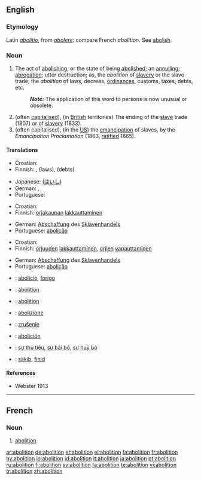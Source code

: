 ==English==

===Etymology===
Latin ''[[abolitio]]'', from ''[[abolere]]'': compare French ''abolition''. See [[abolish]].

===Noun===
{{en-noun}}

# The act of [[abolish|abolishing]], or the state of being [[abolished]]; an [[annul|annulling]]; [[abrogation]]; utter destruction; as, the ''abolition'' of [[slave]]ry or the slave trade; the ''abolition'' of laws, decrees, [[ordinances]], customs, taxes, debts, etc.
#:'''''Note:''''' The application of this word to persons is now unusual or obsolete.
# (often [[capitalised]]), (in [[British]] territories) The ending of the [[slave]] trade (1807) or of [[slavery]] (1833).
# (often capitalised), (in the [[US]]) the [[emancipation]] of slaves, by the ''Emancipation Proclamation'' (1863, [[ratified]] 1865).

====Translations====
{{trans-top|act of abolishing}}
* Croatian: {{t-|hr|abolicija|f}}
* Finnish: {{t-|fi|lakkauttaminen}}, {{t|fi|kumoaminen}} (laws), {{t|fi|mitätöinti}} (debts)
{{trans-mid}}
* Japanese: {{t+|ja|廃止|tr=haishi|sc=Jpan}} ([[はいし]])
* German: {{t-|de|Abschaffung|f}}, {{t-|de|Aufhebung|f}}
* Portuguese: {{t+|pt|abolição|f}}
{{trans-bottom}}

{{trans-top|Abolition of slave trade}}
* Croatian: {{t-|hr|abolicija|f}}
* Finnish: [[orjakauppa|orjakaupan]] [[lakkauttaminen]]
{{trans-mid}}
* German: [[Abschaffung]] des [[Sklavenhandels]]
* Portuguese: [[abolição]] {{f}}
{{trans-bottom}}

{{trans-top|emancipation of slaves}}
* Croatian: {{t-|hr|abolicija|f}}
* Finnish: [[orjuus|orjuuden]] [[lakkauttaminen]], [[orja|orjien]] [[vapauttaminen]]
{{trans-mid}}
* German: [[Abschaffung]] des [[Sklavenhandels]]
* Portuguese: [[abolição]] {{f}}
{{trans-bottom}}

{{checktrans-top}}
*{{ttbc|Esperanto}}: [[abolicio]], [[forigo]]
*{{ttbc|French}}: [[abolition]] {{f}}
*{{ttbc|Interlingua}}: [[abolition]]
*{{ttbc|Italian}}: [[abolizione]]
{{checktrans-mid}}
*{{ttbc|Slovak}}: [[zrušenie]] {{n}}
*{{ttbc|Spanish}}: [[abolición]]
*{{ttbc|Vietnamese}}: [[sự thủ tiêu]], [[sự bãi bỏ]], [[sự huỷ bỏ]]
*{{ttbc|Volapük}}: [[säkib]], [[finid]]
{{checktrans-bottom}}

====References====
*Webster 1913

----

==French==
===Noun===
{{fr-noun|f}}
# [[#English|abolition]].


[[ar:abolition]]
[[de:abolition]]
[[et:abolition]]
[[el:abolition]]
[[fa:abolition]]
[[fr:abolition]]
[[hy:abolition]]
[[io:abolition]]
[[id:abolition]]
[[it:abolition]]
[[ja:abolition]]
[[pt:abolition]]
[[ru:abolition]]
[[fi:abolition]]
[[sv:abolition]]
[[ta:abolition]]
[[te:abolition]]
[[vi:abolition]]
[[tr:abolition]]
[[zh:abolition]]